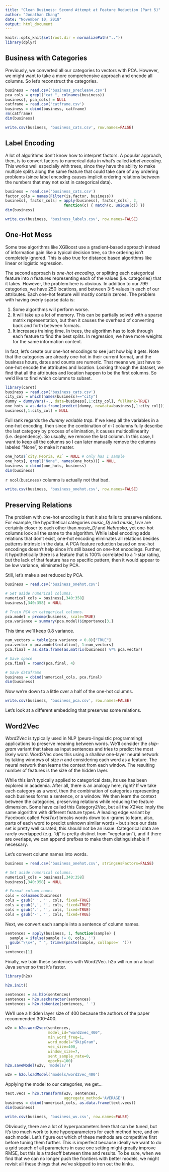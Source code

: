 ```yaml
---
title: "Clean Business: Second Attempt at Feature Reduction (Part 5)"
author: "Jonathan Chang"
date: "November 10, 2018"
output: html_document
---
```


```r
knitr::opts_knit$set(root.dir = normalizePath(".."))
library(dplyr)
```

## Business with Categories

Previously, we converted all our categories to vectors with PCA. However, we might want to take a more comprehensive approach and encode all columns. So let's reconstruct the categories.

```r
business = read.csv('business_preclean4.csv')
pca_cols = grepl("cat_", colnames(business))
business[, pca_cols] = NULL
catframe = read.csv('catframe.csv')
business = cbind(business, catframe)
rm(catframe)
dim(business)
```
```r
write.csv(business, 'business_cats.csv', row.names=FALSE)
```

## Label Encoding

A lot of algorithms don't know how to interpret factors. A popular approach, then, is to convert factors to numerical data in what's called *label encoding*. This works well especially with trees, since they have the ability to make multiple splits along the same feature that could take care of any ordering problems (since label encoding causes implicit ordering relations between the numbers that may not exist in categorical data). 

```r
business = read.csv('business_cats.csv')
factor_cols = names(Filter(is.factor, business))
business[, factor_cols] = apply(business[, factor_cols], 2,
                          function(c) { match(c, unique(c)) })
dim(business)
```

```r
write.csv(business, 'business_labels.csv', row.names=FALSE)
```

## One-Hot Mess

Some tree algorithms like XGBoost use a gradient-based approach instead of information gain like a typical decision tree, so the ordering isn't completely ignored. This is also true for distance based algorithms like linear or logistic regression.

The second approach is *one-hot encoding*, or splitting each categorical feature into *n* features representing each of the values (i.e. categories) that it takes. However, the problem here is obvious. In addition to our 799 categories, we have 250 locations, and between 3-5 values in each of our attributes. Each one-hot feature will mostly contain zeroes. The problem with having overly sparse data is:

1. Some algorithms will perform worse.
2. It will take up a lot of memory. This can be partially solved with a sparse matrix representation, but then it causes the overhead of converting back and forth between formats.
3. It increases training time. In trees, the algorithm has to look through each feature to find the best splits. In regression, we have more weights for the same information content.

In fact, let's create our one-hot encodings to see just how big it gets. Note that the categories are already one-hot in their current format, and the business hours, dates and counts are numeric. That means we just have to one-hot encode the attributes and location. Looking through the dataset, we find that all the attributes and location happen to be the first columns. So we'd like to find which columns to subset.

```r
library(caret)
business = read.csv('business_cats.csv')
city_col = which(names(business)=="city")
dummy = dummyVars(~., data=business[,1:city_col], fullRank=TRUE)
one_hots = as.data.frame(predict(dummy, newdata=business[,1:city_col]))
business[,1:city_col] = NULL
```

Full rank regards the *dummy variable trap*. If we keep all the variables in a one-hot encoding, then since the combination of *n-1* columns fully describe the last category by process of elimination, it causes multicollinearity (i.e. dependency). So usually, we remove the last column. In this case, I want to keep all the columns so I can later manually remove the columns labeled "None", to make it neater.

```r
one_hots$`city.Peoria, AZ` = NULL # only has 1 sample
one_hots[, grepl("None", names(one_hots))] = NULL
business = cbind(one_hots, business)
dim(business)
```

`r ncol(business)` columns is actually not that bad.

```r
write.csv(business, 'business_onehot.csv', row.names=FALSE)
```

## Preserving Relations

The problem with one-hot encoding is that it also fails to preserve relations. For example, the hypothetical categories *music_Dj* and *music_Live* are certainly closer to each other than *music_Dj* and *Nebraska*, yet one-hot columns look all the same to the algorithm. While label encoding adds relations that don't exist, one-hot encoding eliminates all relations besides patterns intrinsic in the data. A PCA feature reduction based on one-hot encodings doesn't help since it's still based on one-hot encodings. Further, it hypothetically there is a feature that is 100% correlated to a 1-star rating, but the lack of that feature has no specific pattern, then it would appear to be low variance, eliminated by PCA.

Still, let's make a set reduced by PCA.

```r
business = read.csv('business_onehot.csv')

# Set aside numerical columns.
numerical_cols = business[,340:358]
business[,340:358] = NULL

# Train PCA on categorical columns.
pca.model = prcomp(business, scale=TRUE)
pca.variance = summary(pca.model)$importance[3,]
```

This time we'll keep 0.8 variance.

```r
num_vectors = table(pca.variance < 0.8)["TRUE"]
pca.vector = pca.model$rotation[, 1:num_vectors]
pca.final = as.data.frame(as.matrix(business) %*% pca.vector)

# Save space
pca.final = round(pca.final, 4)

# Save dataframe
business = cbind(numerical_cols, pca.final)
dim(business)
```

Now we're down to a little over a half of the one-hot columns.

```r
write.csv(business, 'business_pca.csv', row.names=FALSE)
```

Let's look at a different embedding that preserves some relations.

## Word2Vec

*Word2Vec* is typically used in NLP (peuro-linguistic programming) applications to preserve meaning between words. We'll consider the *skip-gram* variant that takes as input sentences and tries to predict the most likely word. Word2Vec does this using a shallow one-layer neural network by taking windows of size *n* and considering each word as a feature. The neural network then learns the context from each window. The resulting number of features is the size of the hidden layer.

While this isn't typically applied to categorical data, its use has been explored in academia. After all, there is an analogy here, right? If we take each category as a word, then the combination of categories representing each business forms a sentence, or a window. We then learn the context between the categories, preserving relations while reducing the feature dimension. Some have called this Category2Vec, but all the *X*2Vec imply the same algorithm with different feature types. A leading edge variant by Facebook called *FastText* breaks words down to *n*-grams to learn, also, parts of each word to predict unknown similar words -- but since our data set is pretty well curated, this should not be an issue. Categorical data are rarely overlapped (e.g. "dj" is pretty distinct from "vegetarian"), and if there are overlaps, we can append prefixes to make them distinguishable if necessary.

Let's convert column names into words.

```r
business = read.csv('business_onehot.csv', stringsAsFactors=FALSE)

# Set aside numerical columns.
numerical_cols = business[,340:358]
business[,340:358] = NULL

# Format column names
cols = colnames(business)
cols = gsub(' ', '', cols, fixed=TRUE)
cols = gsub(',', '', cols, fixed=TRUE)
cols = gsub('.', '', cols, fixed=TRUE)
cols = gsub('-', '', cols, fixed=TRUE)
```

Next, we convert each sample into a sentence of column names.

```r
sentences = apply(business, 1, function(sample) {
  sample = ifelse(sample != 0, cols, '')
  gsub("\\s+", " ", trimws(paste(sample, collapse=' ')))
})
sentences[1]
```

Finally, we train these sentences with Word2Vec. h2o will run on a local Java server so that it's faster.

```r
library(h2o)
```
```r
h2o.init()
```
```r
sentences = as.h2o(sentences)
sentences = h2o.ascharacter(sentences)
sentences = h2o.tokenize(sentences, ' ')
```

We'll use a hidden layer size of 400 because the authors of the paper recommended 300-400.

```r
w2v = h2o.word2vec(sentences,
                   model_id="word2vec_400",
                   min_word_freq=1,
                   word_model="SkipGram",
                   vec_size=400,
                   window_size=7,
                   sent_sample_rate=0,
                   epochs=100)
h2o.saveModel(w2v, 'models/')
```
```r
w2v = h2o.loadModel('models/word2vec_400')
```

Applying the model to our categories, we get...

```r
text.vecs = h2o.transform(w2v, sentences, 
                          aggregate_method='AVERAGE')
business = cbind(numerical_cols, as.data.frame(text.vecs))
dim(business)
```

```r
write.csv(business, 'business_wv.csv', row.names=FALSE)
```

Obviously, there are a lot of hyperparameters here that can be tuned, but it's too much work to tune hyperparameters for each method here, and on each model. Let's figure out which of these methods are competitive first before tuning them further. This is imperfect because ideally we want to do a grid search of all parameters in case one setting might greatly improve RMSE, but this is a tradeoff between time and results. To be sure, when we find that we can no longer push the frontiers with better models, we might revisit all these things that we've skipped to iron out the kinks.